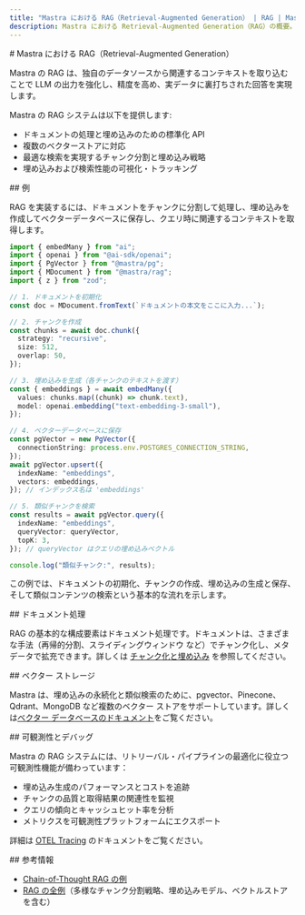 ```yaml
---
title: "Mastra における RAG（Retrieval-Augmented Generation） | RAG | Mastra ドキュメント"
description: Mastra における Retrieval-Augmented Generation（RAG）の概要。関連するコンテキストを用いて LLM の出力を向上させる機能について解説します。
---
```


<div id="rag-retrieval-augmented-generation-in-mastra">
  # Mastra における RAG（Retrieval-Augmented Generation）
</div>

Mastra の RAG は、独自のデータソースから関連するコンテキストを取り込むことで LLM の出力を強化し、精度を高め、実データに裏打ちされた回答を実現します。

Mastra の RAG システムは以下を提供します:

- ドキュメントの処理と埋め込みのための標準化 API
- 複数のベクターストアに対応
- 最適な検索を実現するチャンク分割と埋め込み戦略
- 埋め込みおよび検索性能の可視化・トラッキング

<div id="example">
  ## 例
</div>

RAG を実装するには、ドキュメントをチャンクに分割して処理し、埋め込みを作成してベクターデータベースに保存し、クエリ時に関連するコンテキストを取得します。

```ts showLineNumbers copy
import { embedMany } from "ai";
import { openai } from "@ai-sdk/openai";
import { PgVector } from "@mastra/pg";
import { MDocument } from "@mastra/rag";
import { z } from "zod";

// 1. ドキュメントを初期化
const doc = MDocument.fromText(`ドキュメントの本文をここに入力...`);

// 2. チャンクを作成
const chunks = await doc.chunk({
  strategy: "recursive",
  size: 512,
  overlap: 50,
});

// 3. 埋め込みを生成（各チャンクのテキストを渡す）
const { embeddings } = await embedMany({
  values: chunks.map((chunk) => chunk.text),
  model: openai.embedding("text-embedding-3-small"),
});

// 4. ベクターデータベースに保存
const pgVector = new PgVector({
  connectionString: process.env.POSTGRES_CONNECTION_STRING,
});
await pgVector.upsert({
  indexName: "embeddings",
  vectors: embeddings,
}); // インデックス名は 'embeddings'

// 5. 類似チャンクを検索
const results = await pgVector.query({
  indexName: "embeddings",
  queryVector: queryVector,
  topK: 3,
}); // queryVector はクエリの埋め込みベクトル

console.log("類似チャンク:", results);
```

この例では、ドキュメントの初期化、チャンクの作成、埋め込みの生成と保存、そして類似コンテンツの検索という基本的な流れを示します。


<div id="document-processing">
  ## ドキュメント処理
</div>

RAG の基本的な構成要素はドキュメント処理です。ドキュメントは、さまざまな手法（再帰的分割、スライディングウィンドウ など）でチャンク化し、メタデータで拡充できます。詳しくは [チャンク化と埋め込み](./chunking-and-embedding) を参照してください。

<div id="vector-storage">
  ## ベクター ストレージ
</div>

Mastra は、埋め込みの永続化と類似検索のために、pgvector、Pinecone、Qdrant、MongoDB など複数のベクター ストアをサポートしています。詳しくは[ベクター データベースのドキュメント](./vector-databases)をご覧ください。

<div id="observability-and-debugging">
  ## 可観測性とデバッグ
</div>

Mastra の RAG システムには、リトリーバル・パイプラインの最適化に役立つ可観測性機能が備わっています：

- 埋め込み生成のパフォーマンスとコストを追跡
- チャンクの品質と取得結果の関連性を監視
- クエリの傾向とキャッシュヒット率を分析
- メトリクスを可観測性プラットフォームにエクスポート

詳細は [OTEL Tracing](/docs/observability/otel-tracing) のドキュメントをご覧ください。

<div id="more-resources">
  ## 参考情報
</div>

- [Chain-of-Thought RAG の例](/examples/rag/usage/cot-rag)
- [RAG の全例](../../examples/)（多様なチャンク分割戦略、埋め込みモデル、ベクトルストアを含む）